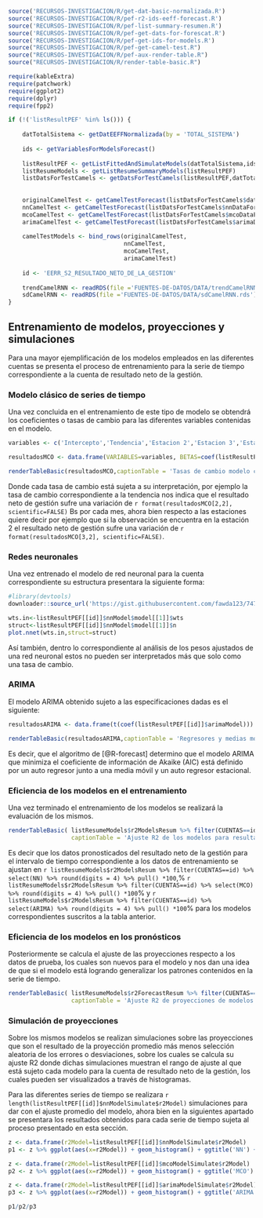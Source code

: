 
```r
source('RECURSOS-INVESTIGACION/R/get-dat-basic-normalizada.R')
source('RECURSOS-INVESTIGACION/R/pef-r2-ids-eeff-forecast.R')
source('RECURSOS-INVESTIGACION/R/pef-list-summary-resumen.R')
source('RECURSOS-INVESTIGACION/R/pef-get-dats-for-forescat.R')
source('RECURSOS-INVESTIGACION/R/pef-get-ids-for-models.R')
source("RECURSOS-INVESTIGACION/R/pef-get-camel-test.R")
source("RECURSOS-INVESTIGACION/R/pef-aux-render-table.R")
source("RECURSOS-INVESTIGACION/R/render-table-basic.R")

require(kableExtra)
require(patchwork)
require(ggplot2)
require(dplyr)
require(fpp2)

if (!('listResultPEF' %in% ls())) {
    
    datTotalSistema <- getDatEEFFNormalizada(by = 'TOTAL_SISTEMA')
    
    ids <- getVariablesForModelsForecast()
    
    listResultPEF <- getListFittedAndSimulateModels(datTotalSistema,ids)
    listResumeModels <- getListResumeSummaryModels(listResultPEF)
    listDatsForTestCamels <- getDatsForTestCamels(listResultPEF,datTotalSistema,12,TRUE)
    
    
    originalCamelTest <- getCamelTestForecast(listDatsForTestCamels$datCuentas)
    nnCamelTest <- getCamelTestForecast(listDatsForTestCamels$nnDataForecastCuentas)
    mcoCamelTest <- getCamelTestForecast(listDatsForTestCamels$mcoDataForecastCuentas)
    arimaCamelTest <- getCamelTestForecast(listDatsForTestCamels$arimaDataForecastCuentas)
    
    camelTestModels <- bind_rows(originalCamelTest,
                                 nnCamelTest,
                                 mcoCamelTest,
                                 arimaCamelTest)
    
    id <- 'EERR_S2_RESULTADO_NETO_DE_LA_GESTION'
    
    trendCamelRNN <- readRDS(file ='FUENTES-DE-DATOS/DATA/trendCamelRNN.rds')
    sdCamelRNN <- readRDS(file ='FUENTES-DE-DATOS/DATA/sdCamelRNN.rds')
}

```

## Entrenamiento de modelos, proyecciones y simulaciones

Para una mayor ejemplificación de los modelos empleados en las diferentes cuentas se presenta el proceso de entrenamiento para la serie de tiempo correspondiente a la cuenta de resultado neto de la gestión.

### Modelo clásico de series de tiempo 

Una vez concluida en el entrenamiento de este tipo de modelo se obtendrá los coeficientes o tasas de cambio para las diferentes variables contenidas en el modelo.

```r
variables <- c('Intercepto','Tendencia','Estacion 2','Estacion 3','Estacion 4','Estacion 5','Estacion 6','Estacion 7','Estacion 8','Estacion 9','Estacion 10','Estacion 11','Estacion 12')

resultadosMCO <- data.frame(VARIABLES=variables, BETAS=coef(listResultPEF[[id]]$mcoModel), row.names = NULL)

```

\vspace*{15pt}
```r
renderTableBasic(resultadosMCO,captionTable = 'Tasas de cambio modelo clasico')
```

Donde cada tasa de cambio está sujeta a su interpretación, por ejemplo la tasa de cambio correspondiente a la tendencia nos indica que el resultado neto de gestión sufre una variación de `r format(resultadosMCO[2,2], scientific=FALSE)` Bs por cada mes, ahora bien respecto a las estaciones quiere decir por ejemplo que si la observación se encuentra en la estación 2 el resultado neto de gestión sufre una variación de `r format(resultadosMCO[3,2], scientific=FALSE)`.

### Redes neuronales

Una vez entrenado el modelo de red neuronal para la cuenta correspondiente su estructura presentara la siguiente forma:

```{=latex}
\begin{figure}[h!]
```

```r
#library(devtools)
downloader::source_url('https://gist.githubusercontent.com/fawda123/7471137/raw/466c1474d0a505ff044412703516c34f1a4684a5/nnet_plot_update.r',prompt = F)

wts.in<-listResultPEF[[id]]$nnModel$model[[1]]$wts
struct<-listResultPEF[[id]]$nnModel$model[[1]]$n
plot.nnet(wts.in,struct=struct)
```

```{=latex}
\floatfoot{Fuente: Elaboración propia.}
\end{figure}
```

Así también, dentro lo correspondiente al análisis de los pesos ajustados de una red neuronal estos no pueden ser interpretados más que solo como una tasa de cambio.

\newpage
### ARIMA

El modelo ARIMA obtenido sujeto a las especificaciones dadas es el siguiente:

```r
resultadosARIMA <- data.frame(t(coef(listResultPEF[[id]]$arimaModel)))
```

\vspace*{15pt}
```r
renderTableBasic(resultadosARIMA,captionTable = 'Regresores y medias moviles del modeo ARIMA')
```

Es decir, que el algoritmo de [@R-forecast] determino que el modelo ARIMA que minimiza el coeficiente de información de Akaike (AIC) está definido por un auto regresor junto a una media móvil y un auto regresor estacional.

### Eficiencia de los modelos en el entrenamiento

Una vez terminado el entrenamiento de los modelos se realizará la evaluación de los mismos.

\vspace*{15pt}
```r
renderTableBasic( listResumeModels$r2ModelsResum %>% filter(CUENTAS==id) %>% transformTableAuxPef, 
                  captionTable = 'Ajuste R2 de los modelos para resultado neto de la gestion')
```

Es decir que los datos pronosticados del resultado neto de la gestión para el intervalo de tiempo correspondiente a los datos de entrenamiento se ajustan en `r listResumeModels$r2ModelsResum %>% filter(CUENTAS==id) %>% select(NN) %>% round(digits = 4) %>% pull() *100`,% `r listResumeModels$r2ModelsResum %>% filter(CUENTAS==id) %>% select(MCO) %>% round(digits = 4) %>% pull() *100`% y `r listResumeModels$r2ModelsResum %>% filter(CUENTAS==id) %>% select(ARIMA) %>% round(digits = 4) %>% pull() *100`% para los modelos correspondientes suscritos a la tabla anterior.

### Eficiencia de los modelos en los pronósticos

Posteriormente se calcula el ajuste de las proyecciones respecto a los datos de prueba, los cuales son nuevos para el modelo y nos dan una idea de que si el modelo está logrando generalizar los patrones contenidos en la serie de tiempo.

\vspace*{15pt}
```r
renderTableBasic( listResumeModels$r2ForecastResum %>% filter(CUENTAS==id) %>% transformTableAuxPef,
                  captionTable = 'Ajuste R2 de proyecciones de modelos para resultado neto de la gestion')
```

### Simulación de proyecciones

Sobre los mismos modelos se realizan simulaciones sobre las proyecciones que son el resultado de la proyección promedio más menos selección aleatoria de los errores o desviaciones, sobre los cuales se calcula su ajuste R2 donde dichas simulaciones muestran el rango de ajuste al que está sujeto cada modelo para la cuenta de resultado neto de la gestión, los cuales pueden ser visualizados a través de histogramas.

Para las diferentes series de tiempo se realizara `r length(listResultPEF[[id]]$nnModelSimulate$r2Model)` simulaciones para dar con el ajuste promedio del modelo, ahora bien en la siguientes apartado se presentara los resultados obtenidos para cada serie de tiempo sujeta al proceso presentado en esta sección.

\newpage
\vspace*{\fill}
```{=latex}
\begin{figure}[h!]
```

```r
z <- data.frame(r2Model=listResultPEF[[id]]$nnModelSimulate$r2Model)
p1 <- z %>% ggplot(aes(x=r2Model)) + geom_histogram() + ggtitle('NN') + xlab('') + ylab('')

z <- data.frame(r2Model=listResultPEF[[id]]$mcoModelSimulate$r2Model)
p2 <- z %>% ggplot(aes(x=r2Model)) + geom_histogram() + ggtitle('MCO') + xlab('') + ylab('')

z <- data.frame(r2Model=listResultPEF[[id]]$arimaModelSimulate$r2Model)
p3 <- z %>% ggplot(aes(x=r2Model)) + geom_histogram() + ggtitle('ARIMA') + xlab('R2') + ylab('')

p1/p2/p3
```

```{=latex}
\floatfoot{Fuente: Elaboración propia.}
\end{figure}
```

\vspace*{\fill}




